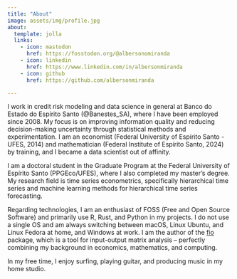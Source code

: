 ```yaml
---
title: "About"
image: assets/img/profile.jpg
about:
  template: jolla
  links:
    - icon: mastodon
      href: https://fosstodon.org/@albersonomiranda
    - icon: linkedin
      href: https://www.linkedin.com/in/albersonmiranda
    - icon: github
      href: https://github.com/albersonmiranda

---
```


I work in credit risk modeling and data science in general at Banco do Estado do Espírito Santo (\@Banestes_SA), where I have been employed since 2008. My focus is on improving information quality and reducing decision-making uncertainty through statistical methods and experimentation. I am an economist (Federal University of Espírito Santo - UFES, 2014) and mathematician (Federal Institute of Espírito Santo, 2024) by training, and I became a data scientist out of affinity.

I am a doctoral student in the Graduate Program at the Federal University of Espírito Santo (PPGEco/UFES), where I also completed my master's degree. My research field is time series econometrics, specifically hierarchical time series and machine learning methods for hierarchical time series forecasting.

Regarding technologies, I am an enthusiast of FOSS (Free and Open Source Software) and primarily use R, Rust, and Python in my projects. I do not use a single OS and am always switching between macOS, Linux Ubuntu, and Linux Fedora at home, and Windows at work. I am the author of the [fio](https://albersonmiranda.github.io/fio/) package, which is a tool for input-output matrix analysis -- perfectly combining my background in economics, mathematics, and computing.

In my free time, I enjoy surfing, playing guitar, and producing music in my home studio.
